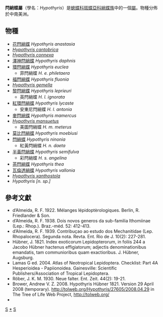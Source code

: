 {{NoteTA|G1=Butterfly}}
{{Automatic Taxobox
| taxon = Hypothyris
| authority = Hübner, 1821
| image = Hypothyris ninonia latefasciata MHNT dos.jpg
| image_caption = [[閂綃蝶|閂綃蝶]]<br />''Hypothyris ninonia''
| type_species = [[閂綃蝶|閂綃蝶]]<br />''Nereis ninonia''
| type_species_authority = Hübner, [1806]
| subdivision_ranks = 物種
| subdivision = 共18種，詳見正文。
| synonyms =
* ''Mansueta'' <small>d'Almeida 1922</small>
* ''Pseudomechanitis'' <small>Röber 1930</small>
* ''Garsauritis'' <small>d'Almeida 1938</small>
* ''Rhodussa'' <small>d'Almeida 1939</small>
}}

'''閂綃蝶屬'''（學名：''Hypothyris''）是[[蛺蝶科|蛺蝶科]][[斑蝶亞科|斑蝶亞科]][[綃蝶族|綃蝶族]]中的一個[[屬_(生物)|屬]]。物種分佈於中南美洲。

== 物種 ==
* [[花閂綃蝶|花閂綃蝶]] ''Hypothyris anastasia''
* ''[[Hypothyris_cantobrica|Hypothyris cantobrica]]''
* ''[[Hypothyris_connexa|Hypothyris connexa]]''
* [[澤神閂綃蝶|澤神閂綃蝶]] ''Hypothyris daphnis''
* [[環閂綃蝶|環閂綃蝶]] ''Hypothyris euclea''
** 菲閂綃蝶 ''H. e. philetaera''
* [[福閂綃蝶|福閂綃蝶]] ''Hypothyris fluonia''
* ''[[Hypothyris_gemella|Hypothyris gemella]]''
* [[黎閂綃蝶|黎閂綃蝶]] ''Hypothyris leprieuri''
** 英閂綃蝶 ''H. l. ignorata''
* [[紅環閂綃蝶|紅環閂綃蝶]] ''Hypothyris lycaste''
** 安東尼閂綃蝶 ''H. l. antonia''
* [[麥閂綃蝶|麥閂綃蝶]] ''Hypothyris mamercus''
* ''[[Hypothyris_mansuetus|Hypothyris mansuetus]]''
** 美圖閂綃蝶 ''H. m. meterus''
* [[莫比閂綃蝶|莫比閂綃蝶]] ''Hypothyris moebiusi''
* [[閂綃蝶|閂綃蝶]] ''Hypothyris ninonia''
** 紅黃閂綃蝶 ''H. n. daeta''
* [[半黃閂綃蝶|半黃閂綃蝶]] ''Hypothyris semifulva''
** 彩閂綃蝶 ''H. s. angelina''
* [[茶閂綃蝶|茶閂綃蝶]] ''Hypothyris thea''
* [[瓦倫透綃蝶|瓦倫透綃蝶]] ''Hypothyris vallonia''
* ''[[Hypothyris_xanthostola|Hypothyris xanthostola]]''
* ''Hypothyris [n. sp.]''

== 參考文獻 ==
{{reflist}}
* d’Almeida, R. F. 1922. Mélanges lépidoptèrologiques. Berlin, R. Friedlander & Son.
* d’Almeida, R. F. 1938. Dois novos generos da sub-familia Ithomiinae (Lep.: Rhop.). Braz.-méd. 52: 412-413.
* d’Almeida, R. F. 1939. Contribuçao ao estudo dos Mechanitidae (Lep. Rhopalocera). Segunda nota. Revta. Ent. Rio de J. 10(2): 227-281.
* Hübner, J. 1821. Index exoticorum Lepidopterorum, in foliis 244 a Jacobo Hübner hactenus effigiatorum; adjectis denominationibus emandatis, tam communioribus quam exactioribus. J. Hübner, Augsburg.
* Lamas G ed. 2004. Atlas of Neotropical Lepidoptera. Checklist: Part 4A Hesperioidea - Papiionoidea. Gainesville: Scientific Publishers/Association of Tropical Lepidoptera.
* Röber, J. K. M. 1930. Neue falter. Ent. Zeit. 44(2): 19-21.
* Brower, Andrew V. Z. 2008. Hypothyris Hübner 1821. Version 29 April 2008 (temporary). http://tolweb.org/Hypothyris/27605/2008.04.29 in The Tree of Life Web Project, http://tolweb.org/
* {{Cite book | author = 寿建新 周尧 李宇飞 | title = 世界蝴蝶分類名錄 | location = 中國 | publisher = 陝西科學技術出版社 | date = 2006-04-01 | ISBN = 9787536936768 | language= zh-hans }}

{{Commons category|Hypothyris}}

{{斑蝶亞科}}
{{Taxonbar}}
[[Category:綃蝶族|S]]
[[Category:閂綃蝶屬|*]]
[[Category:_1821年描述的分类群|S]]